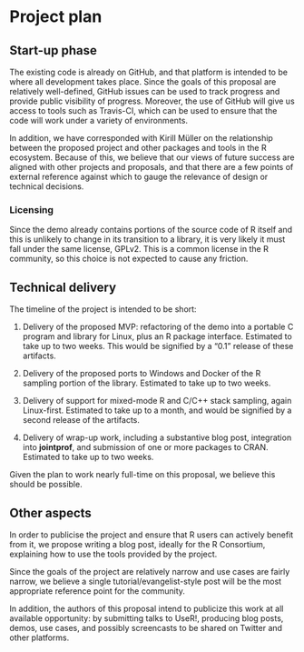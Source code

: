 # Project plan

## Start-up phase
<!--
Covering the planning phase, this section should provide a relatively detailed plan of how work will start on the project. This section is important because projects need to get up and running quickly.


 - [ ] Setting up collaboration platform inc. code for contributors etc.
 - [ ] Licence decisions
 - [ ] Reporting framework
-->

The existing code is already on GitHub, and that platform is intended to be
where all development takes place. Since the goals of this proposal are
relatively well-defined, GitHub issues can be used to track progress and provide
public visibility of progress. Moreover, the use of GitHub will give us access
to tools such as Travis-CI, which can be used to ensure that the code will work
under a variety of environments.

In addition, we have corresponded with Kirill Müller on the relationship between
the proposed project and other packages and tools in the R ecosystem. Because of
this, we believe that our views of future success are aligned with other
projects and proposals, and that there are a few points of external reference
against which to gauge the relevance of design or technical decisions.

### Licensing

Since the demo already contains portions of the source code of R itself and this
is unlikely to change in its transition to a library, it is very likely it must
fall under the same license, GPLv2. This is a common license in the R community,
so this choice is not expected to cause any friction.

## Technical delivery
<!--
Covering the actual delivery of the project this section should provide at least a high-level the implementation. 

Including target dates is really important as you need to be committed and the ISC need to have a means of tracking delivery
-->

The timeline of the project is intended to be short:

1. Delivery of the proposed MVP: refactoring of the demo into a portable C
   program and library for Linux, plus an R package interface. Estimated to take
   up to two weeks. This would be signified by a "0.1" release of these
   artifacts.

2. Delivery of the proposed ports to Windows and Docker of the R sampling
   portion of the library. Estimated to take up to two weeks.

3. Delivery of support for mixed-mode R and C/C++ stack sampling, again
   Linux-first. Estimated to take up to a month, and would be signified by a
   second release of the artifacts.

4. Delivery of wrap-up work, including a substantive blog post, integration into
   **jointprof**, and submission of one or more packages to CRAN. Estimated to
   take up to two weeks.

Given the plan to work nearly full-time on this proposal, we believe this should
be possible.

## Other aspects
<!--
Covering non-technical activities like on-going publicity, paper preparation, discussion groups etc. that might be required to facilitate successful delivery of the project.

 - [ ] Announcement post
 - [ ] Delivery blog post
 - [ ] Twitter
 - [ ] UseR!
 - [ ] ISC meetings
-->

In order to publicise the project and ensure that R users can actively benefit
from it, we propose writing a blog post, ideally for the R Consortium,
explaining how to use the tools provided by the project.

Since the goals of the project are relatively narrow and use cases are fairly
narrow, we believe a single tutorial/evangelist-style post will be the most
appropriate reference point for the community.

In addition, the authors of this proposal intend to publicize this work at all
available opportunity: by submitting talks to UseR!, producing blog posts,
demos, use cases, and possibly screencasts to be shared on Twitter and other
platforms.
